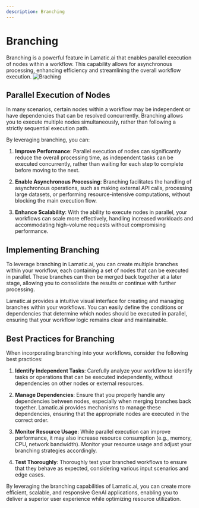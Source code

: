 ```yaml
---
description: Branching
---
```


# Branching

Branching is a powerful feature in Lamatic.ai that enables parallel execution of nodes within a workflow. This capability allows for asynchronous processing, enhancing efficiency and streamlining the overall workflow execution.
![Braching](/assets/branching.png)

## Parallel Execution of Nodes

In many scenarios, certain nodes within a workflow may be independent or have dependencies that can be resolved concurrently. Branching allows you to execute multiple nodes simultaneously, rather than following a strictly sequential execution path.

By leveraging branching, you can:

1. **Improve Performance**: Parallel execution of nodes can significantly reduce the overall processing time, as independent tasks can be executed concurrently, rather than waiting for each step to complete before moving to the next.

2. **Enable Asynchronous Processing**: Branching facilitates the handling of asynchronous operations, such as making external API calls, processing large datasets, or performing resource-intensive computations, without blocking the main execution flow.

3. **Enhance Scalability**: With the ability to execute nodes in parallel, your workflows can scale more effectively, handling increased workloads and accommodating high-volume requests without compromising performance.

## Implementing Branching

To leverage branching in Lamatic.ai, you can create multiple branches within your workflow, each containing a set of nodes that can be executed in parallel. These branches can then be merged back together at a later stage, allowing you to consolidate the results or continue with further processing.

Lamatic.ai provides a intuitive visual interface for creating and managing branches within your workflows. You can easily define the conditions or dependencies that determine which nodes should be executed in parallel, ensuring that your workflow logic remains clear and maintainable.

## Best Practices for Branching

When incorporating branching into your workflows, consider the following best practices:

1. **Identify Independent Tasks**: Carefully analyze your workflow to identify tasks or operations that can be executed independently, without dependencies on other nodes or external resources.

2. **Manage Dependencies**: Ensure that you properly handle any dependencies between nodes, especially when merging branches back together. Lamatic.ai provides mechanisms to manage these dependencies, ensuring that the appropriate nodes are executed in the correct order.

3. **Monitor Resource Usage**: While parallel execution can improve performance, it may also increase resource consumption (e.g., memory, CPU, network bandwidth). Monitor your resource usage and adjust your branching strategies accordingly.

4. **Test Thoroughly**: Thoroughly test your branched workflows to ensure that they behave as expected, considering various input scenarios and edge cases.

By leveraging the branching capabilities of Lamatic.ai, you can create more efficient, scalable, and responsive GenAI applications, enabling you to deliver a superior user experience while optimizing resource utilization.